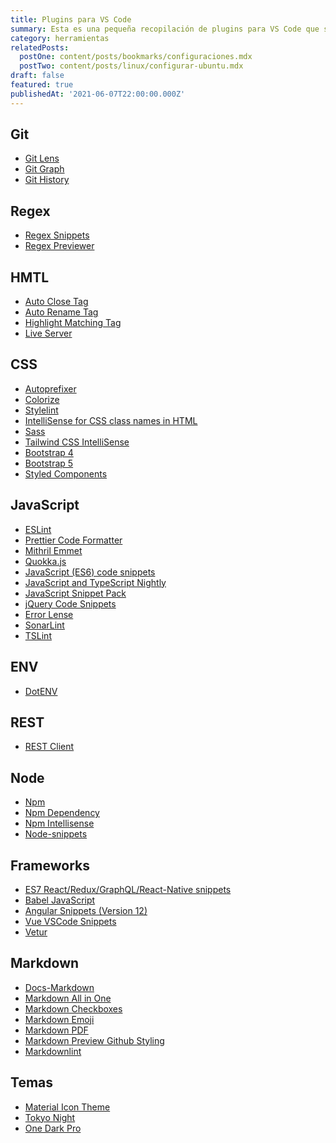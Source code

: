 ```yaml
---
title: Plugins para VS Code
summary: Esta es una pequeña recopilación de plugins para VS Code que suelo utilizar.
category: herramientas
relatedPosts:
  postOne: content/posts/bookmarks/configuraciones.mdx
  postTwo: content/posts/linux/configurar-ubuntu.mdx
draft: false
featured: true
publishedAt: '2021-06-07T22:00:00.000Z'
---
```


## Git

* [Git Lens](https://marketplace.visualstudio.com/items?itemName=eamodio.gitlens "")
* [Git Graph](https://marketplace.visualstudio.com/items?itemName=mhutchie.git-graph "")
* [Git History](https://marketplace.visualstudio.com/items?itemName=donjayamanne.githistory "")

## Regex

* [Regex Snippets](https://marketplace.visualstudio.com/items?itemName=Monish.regexsnippets "")
* [Regex Previewer](https://marketplace.visualstudio.com/items?itemName=chrmarti.regex "")

## HMTL

* [Auto Close Tag](https://marketplace.visualstudio.com/items?itemName=formulahendry.auto-close-tag "")
* [Auto Rename Tag](https://marketplace.visualstudio.com/items?itemName=formulahendry.auto-rename-tag "")
* [Highlight Matching Tag](https://marketplace.visualstudio.com/items?itemName=vincaslt.highlight-matching-tag "")
* [Live Server](https://marketplace.visualstudio.com/items?itemName=ritwickdey.LiveServer "")

## CSS

* [Autoprefixer](https://marketplace.visualstudio.com/items?itemName=mrmlnc.vscode-autoprefixer "")
* [Colorize](https://marketplace.visualstudio.com/items?itemName=kamikillerto.vscode-colorize "")
* [Stylelint](https://marketplace.visualstudio.com/items?itemName=stylelint.vscode-stylelint "")
* [IntelliSense for CSS class names in HTML](https://marketplace.visualstudio.com/items?itemName=Zignd.html-css-class-completion "")
* [Sass](https://marketplace.visualstudio.com/items?itemName=Syler.sass-indented "")
* [Tailwind CSS IntelliSense](https://marketplace.visualstudio.com/items?itemName=bradlc.vscode-tailwindcss "")
* [Bootstrap 4](https://marketplace.visualstudio.com/items?itemName=thekalinga.bootstrap4-vscode "")
* [Bootstrap 5](https://marketplace.visualstudio.com/items?itemName=HansUXdev.bootstrap5-snippets "")
* [Styled Components](https://marketplace.visualstudio.com/items?itemName=jpoissonnier.vscode-styled-components "")

## JavaScript

* [ESLint](https://marketplace.visualstudio.com/items?itemName=dbaeumer.vscode-eslint "")
* [Prettier Code Formatter](https://marketplace.visualstudio.com/items?itemName=esbenp.prettier-vscode "")
* [Mithril Emmet](https://marketplace.visualstudio.com/items?itemName=FallenMax.mithril-emmet "")
* [Quokka.js](https://marketplace.visualstudio.com/items?itemName=WallabyJs.quokka-vscode "")
* [JavaScript (ES6) code snippets](https://marketplace.visualstudio.com/items?itemName=xabikos.JavaScriptSnippets "")
* [JavaScript and TypeScript Nightly](https://marketplace.visualstudio.com/items?itemName=ms-vscode.vscode-typescript-next "")
* [JavaScript Snippet Pack](https://marketplace.visualstudio.com/items?itemName=akamud.vscode-javascript-snippet-pack "")
* [jQuery Code Snippets](https://marketplace.visualstudio.com/items?itemName=donjayamanne.jquerysnippets "")
* [Error Lense](https://marketplace.visualstudio.com/items?itemName=usernamehw.errorlens "")
* [SonarLint](https://marketplace.visualstudio.com/items?itemName=SonarSource.sonarlint-vscode "")
* [TSLint](https://marketplace.visualstudio.com/items?itemName=ms-vscode.vscode-typescript-tslint-plugin "")

## ENV

* [DotENV](https://marketplace.visualstudio.com/items?itemName=mikestead.dotenv "")

## REST

* [REST Client](https://marketplace.visualstudio.com/items?itemName=humao.rest-client "")

## Node

* [Npm](https://marketplace.visualstudio.com/items?itemName=eg2.vscode-npm-script "")
* [Npm Dependency](https://marketplace.visualstudio.com/items?itemName=howardzuo.vscode-npm-dependency "")
* [Npm Intellisense](https://marketplace.visualstudio.com/items?itemName=christian-kohler.npm-intellisense "")
* [Node-snippets](https://marketplace.visualstudio.com/items?itemName=chris-noring.node-snippets "")

## Frameworks

* [ES7 React/Redux/GraphQL/React-Native snippets](https://marketplace.visualstudio.com/items?itemName=dsznajder.es7-react-js-snippets "")
* [Babel JavaScript](https://marketplace.visualstudio.com/items?itemName=mgmcdermott.vscode-language-babel "")
* [Angular Snippets (Version 12)](https://marketplace.visualstudio.com/items?itemName=johnpapa.Angular2 "")
* [Vue VSCode Snippets](https://marketplace.visualstudio.com/items?itemName=sdras.vue-vscode-snippets "")
* [Vetur](https://marketplace.visualstudio.com/items?itemName=octref.vetur "")

## Markdown

* [Docs-Markdown](https://marketplace.visualstudio.com/items?itemName=docsmsft.docs-markdown "")
* [Markdown All in One](https://marketplace.visualstudio.com/items?itemName=yzhang.markdown-all-in-one "")
* [Markdown Checkboxes](https://marketplace.visualstudio.com/items?itemName=bierner.markdown-checkbox "")
* [Markdown Emoji](https://marketplace.visualstudio.com/items?itemName=bierner.markdown-emoji "")
* [Markdown PDF](https://marketplace.visualstudio.com/items?itemName=yzane.markdown-pdf "")
* [Markdown Preview Github Styling](https://marketplace.visualstudio.com/items?itemName=bierner.markdown-preview-github-styles "")
* [Markdownlint](https://marketplace.visualstudio.com/items?itemName=DavidAnson.vscode-markdownlint "")

## Temas

* [Material Icon Theme](https://marketplace.visualstudio.com/items?itemName=PKief.material-icon-theme "")
* [Tokyo Night](https://marketplace.visualstudio.com/items?itemName=enkia.tokyo-night "")
* [One Dark Pro](https://marketplace.visualstudio.com/items?itemName=zhuangtongfa.Material-theme "")
